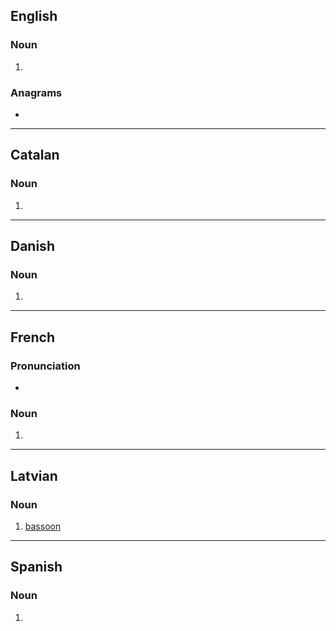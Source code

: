 ==English==

===Noun===
{{head|en|noun form}}

# {{plural of|en|fagot}}

===Anagrams===
* {{anagrams|en|a=afgost|go-fast}}

----

==Catalan==

===Noun===
{{head|ca|noun form}}

# {{plural of|ca|fagot}}

----

==Danish==

===Noun===
{{head|da|noun form|g=c}}

# {{inflection of|da|fagot||indef|gen|s}}

----

==French==

===Pronunciation===
* {{audio|fr|LL-Q150 (fra)-0x010C-fagots.wav|Audio}}

===Noun===
{{head|fr|noun form|g=m}}

# {{plural of|fr|fagot}}

----

==Latvian==

===Noun===
{{lv-noun|m}}

# [[bassoon]]

----

==Spanish==

===Noun===
{{head|es|noun form|g=m-p}}

# {{plural of|es|fagot}}